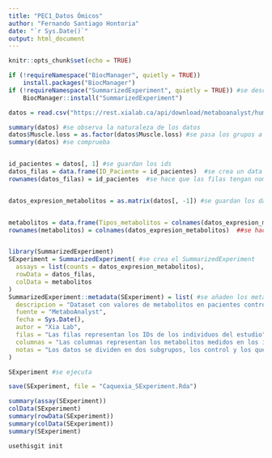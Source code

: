 ```yaml
---
title: "PEC1_Datos Ómicos"
author: "Fernando Santiago Hontoria"
date: "`r Sys.Date()`"
output: html_document
---
```


```r
knitr::opts_chunk$set(echo = TRUE)
```

```r

if (!requireNamespace("BiocManager", quietly = TRUE))
    install.packages("BiocManager")
if (!requireNamespace("SummarizedExperiment", quietly = TRUE)) #se descarga los paquetes si es necesario
    BiocManager::install("SummarizedExperiment")

datos = read.csv("https://rest.xialab.ca/api/download/metaboanalyst/human_cachexia.csv") #se prepara archivo de datos
```


```r

summary(datos) #se observa la naturaleza de los datos
datos$Muscle.loss = as.factor(datos$Muscle.loss) #se pasa los grupos a factor
summary(datos) #se comprueba


id_pacientes = datos[, 1] #se guardan los ids
datos_filas = data.frame(ID_Paciente = id_pacientes)  #se crea un data frame de los ids
rownames(datos_filas) = id_pacientes  #se hace que las filas tengan nombre


datos_expresion_metabolitos = as.matrix(datos[, -1]) #se guardan los datos numéricos


metabolitos = data.frame(Tipos_metabolitos = colnames(datos_expresion_metabolitos))  #se crea un data frame de los distintos metabolitos estudiados
rownames(metabolitos) = colnames(datos_expresion_metabolitos)  ##se hace que las filas tengan nombre


library(SummarizedExperiment)
SExperiment = SummarizedExperiment( #se crea el SummarizedExperiment
  assays = list(counts = datos_expresion_metabolitos),
  rowData = datos_filas,
  colData = metabolitos
)
SummarizedExperiment::metadata(SExperiment) = list( #se añaden los metadatos
  descripcion = "Dataset con valores de metabolitos en pacientes control y con caquexia humana",
  fuente = "MetaboAnalyst",
  fecha = Sys.Date(),
  autor = "Xia Lab",
  filas = "Las filas representan los IDs de los individuos del estudio",
  columnas = "Las columnas representan los metabolitos medidos en los individuos",
  notas = "Los datos se dividen en dos subgrupos, los control y los que padecen caquexia. Los datos no están apareados. No se detectaron datos que falten. Dataset obtenido de https://rest.xialab.ca/api/download/metaboanalyst/human_cachexia.csv"
)

SExperiment #se ejecuta 

save(SExperiment, file = "Caquexia_SExperiment.Rda")
```


```r

summary(assay(SExperiment))
colData(SExperiment)
summary(rowData(SExperiment))
summary(colData(SExperiment))
summary(SExperiment)
```


```r
usethisgit init 
```

